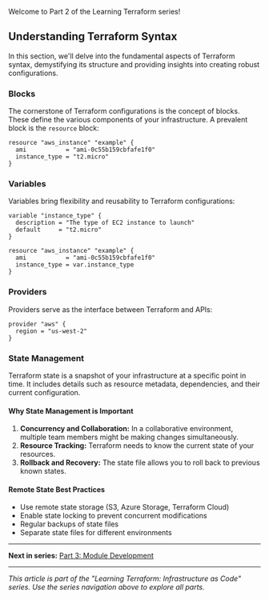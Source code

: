 <TopSeriesNav 
  seriesName="Learning Terraform: Infrastructure as Code" 
  currentOrder={2} 
  total={5} 
  prev="/posts/learning-terraform-series" 
  next="/posts/learning-terraform-series/part-3"
/>

Welcome to Part 2 of the Learning Terraform series!

## Understanding Terraform Syntax

In this section, we'll delve into the fundamental aspects of Terraform syntax, demystifying its structure and providing insights into creating robust configurations.

### Blocks

The cornerstone of Terraform configurations is the concept of blocks. These define the various components of your infrastructure. A prevalent block is the `resource` block:

```hcl
resource "aws_instance" "example" {
  ami           = "ami-0c55b159cbfafe1f0"
  instance_type = "t2.micro"
}
```

### Variables

Variables bring flexibility and reusability to Terraform configurations:

```hcl
variable "instance_type" {
  description = "The type of EC2 instance to launch"
  default     = "t2.micro"
}

resource "aws_instance" "example" {
  ami           = "ami-0c55b159cbfafe1f0"
  instance_type = var.instance_type
}
```

### Providers

Providers serve as the interface between Terraform and APIs:

```hcl
provider "aws" {
  region = "us-west-2"
}
```

### State Management

Terraform state is a snapshot of your infrastructure at a specific point in time. It includes details such as resource metadata, dependencies, and their current configuration.

#### Why State Management is Important

1. **Concurrency and Collaboration:** In a collaborative environment, multiple team members might be making changes simultaneously.
2. **Resource Tracking:** Terraform needs to know the current state of your resources.
3. **Rollback and Recovery:** The state file allows you to roll back to previous known states.

#### Remote State Best Practices

- Use remote state storage (S3, Azure Storage, Terraform Cloud)
- Enable state locking to prevent concurrent modifications
- Regular backups of state files
- Separate state files for different environments

<TopSeriesNav 
  seriesName="Learning Terraform: Infrastructure as Code" 
  currentOrder={2} 
  total={5} 
  prev="/posts/learning-terraform-series" 
  next="/posts/learning-terraform-series-part-3"
/>

---

**Next in series:** [Part 3: Module Development](/posts/learning-terraform-series/part-3)

---

*This article is part of the "Learning Terraform: Infrastructure as Code" series. Use the series navigation above to explore all parts.*
